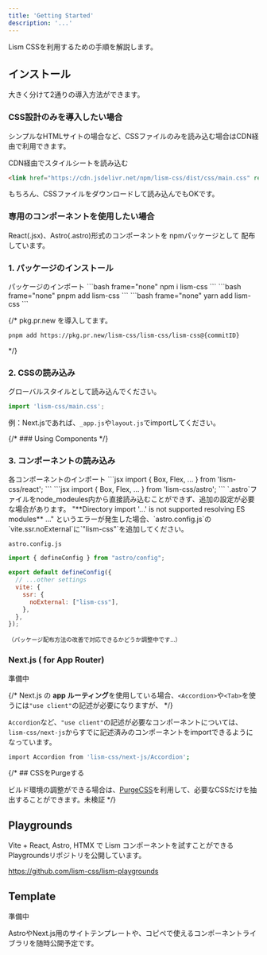 ```yaml
---
title: 'Getting Started'
description: '...'
---
```



Lism CSSを利用するための手順を解説します。


## インストール

大きく分けて2通りの導入方法ができます。

### CSS設計のみを導入したい場合

シンプルなHTMLサイトの場合など、CSSファイルのみを読み込む場合はCDN経由で利用できます。


<PreviewTitle>CDN経由でスタイルシートを読み込む</PreviewTitle>
```html
<link href="https://cdn.jsdelivr.net/npm/lism-css/dist/css/main.css" rel="stylesheet" />
```

もちろん、CSSファイルをダウンロードして読み込んでもOKです。


### 専用のコンポーネントを使用したい場合

React(.jsx)、Astro(.astro)形式のコンポーネントを npmパッケージとして 配布しています。

### 1. パッケージのインストール

<Preview>
	<PreviewTitle>パッケージのインポート</PreviewTitle>
	<PreviewCode slot='tab' label='npm'>
	```bash frame="none"
	npm i lism-css
	```
	</PreviewCode>
	<PreviewCode slot='tab' label='pnpm'>
	```bash frame="none"
	pnpm add lism-css
	```
	</PreviewCode>
	<PreviewCode slot='tab' label='yarn'>
	```bash frame="none"
	yarn add lism-css
	```
	</PreviewCode>
</Preview>



{/* <Note title='最新版mainブランチのテスト'>
pkg.pr.new を導入してます。

```zsh frame="none"
pnpm add https://pkg.pr.new/lism-css/lism-css/lism-css@{commitID}
```
</Note> */}



### 2. CSSの読み込み

<PreviewTitle>グローバルスタイルとして読み込んでください。</PreviewTitle>
```js
import 'lism-css/main.css';
```

例：Next.jsであれば、`_app.js`や`layout.js`でimportしてください。


{/* ### Using Components */}
### 3. コンポーネントの読み込み

<Preview>
<PreviewTitle>各コンポーネントのインポート</PreviewTitle>
<PreviewCode slot='tab' label='.jsx'>
```jsx
import { Box, Flex, ... } from 'lism-css/react';
```
</PreviewCode>
<PreviewCode slot='tab' label='.astro'>
```jsx
import { Box, Flex, ... } from 'lism-css/astro';
```
</PreviewCode>
</Preview>



<Note title='.astroを読み込む場合の注意点' type='warning'>
`.astro`ファイルをnode_modeules内から直接読み込むことができず、追加の設定が必要な場合があります。  
"**Directory import '...' is not supported resolving ES modules** ..." というエラーが発生した場合、`astro.config.js`の`vite.ssr.noExternal`に`"lism-css"`を追加してください。

<PreviewTitle>`astro.config.js`</PreviewTitle>
```js
import { defineConfig } from "astro/config";

export default defineConfig({
  // ...other settings 
  vite: {
    ssr: {
      noExternal: ["lism-css"],
    },
  },
});
```

 
<small>（パッケージ配布方法の改善で対応できるかどうか調整中です...）</small>
</Note>



### Next.js ( for App Router)


<MemoBadge>準備中</MemoBadge>

{/* Next.js の **app ルーティング**を使用している場合、`<Accordion>`や`<Tab>`を使うには`"use client"`の記述が必要になりますが、 */}


`Accordion`など、`"use client"`の記述が必要なコンポーネントについては、`lism-css/next-js`からすでに記述済みのコンポーネントをimportできるようになっています。


```bash frame="none" filename="Add package"
import Accordion from 'lism-css/next-js/Accordion';
```


{/* ## CSSをPurgeする

ビルド環境の調整ができる場合は、[PurgeCSS](https://purgecss.com/)を利用して、必要なCSSだけを抽出することができます。<MemoBadge>未検証</MemoBadge> */}


## Playgrounds

Vite + React, Astro, HTMX で Lism コンポーネントを試すことができる Playgroundsリポジトリを公開しています。

https://github.com/lism-css/lism-playgrounds




## Template

<MemoBadge>準備中</MemoBadge>

AstroやNext.js用のサイトテンプレートや、コピペで使えるコンポーネントライブラリを随時公開予定です。
